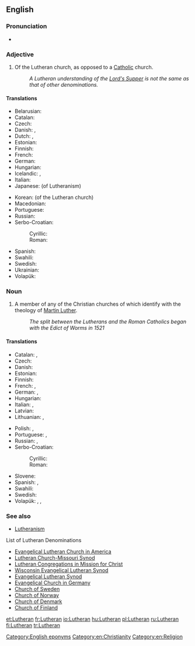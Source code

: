 ==English==

===Pronunciation===
* {{audio|en-us-Lutheran.ogg|Audio (US)}}

===Adjective===
{{en-adj}}

# Of the Lutheran church, as opposed to a [[Catholic]] church.
#: ''A Lutheran understanding of the [[Lord's Supper]] is not the same as that of other denominations.''

====Translations====
{{trans-top|related to the Lutheran church}}
* Belarusian: {{t|be|лютэранскі|xs=Belarusian}}
* Catalan: {{t|ca|luterà}}
* Czech: {{t|cs|luteránský}}
* Danish: {{t|da|lutheransk}}, {{t|da|luthersk}}
* Dutch: {{t|nl|lutheraans}}, {{t|nl|luthers}}
* Estonian: {{t|et|luterlik}}
* Finnish: {{t+|fi|luterilainen}}
* French: {{t+|fr|luthérien}}
* German: {{t|de|lutherisch}}
* Hungarian: {{t+|hu|lutheránus}}
* Icelandic: {{t|is|lúterskur}}, {{t|is|lútherskur}}
* Italian: {{t+|it|luterano}}
* Japanese: {{t|ja|ルター派の|tr=rutaaha-no}} (of Lutheranism)
{{trans-mid}}
* Korean: {{t|ko|루터교회의|tr=rutokyohoi-ui|sc=Hang}} (of the Lutheran church)
* Macedonian: {{t|mk|лутерански}}
* Portuguese: {{t+|pt|luterano}}
* Russian: {{t|ru|лютеранский}}
* Serbo-Croatian:
*: Cyrillic: {{t|sh|лутерански|alt=лутѐра̄нскӣ|sc=Cyrl}}
*: Roman: {{t|sh|luteranski|alt=lutèrānskī}}
* Spanish: {{t-|es|luterano}}
* Swahili: {{t|sw|Kilutheri}}
* Swedish: {{t|sv|luthersk}}
* Ukrainian: {{t|uk|лютеранський|m|xs=Ukrainian}}
* Volapük: {{t|vo|luterik}}
{{trans-bottom}}

===Noun===
{{en-noun}}

# A member of any of the Christian churches of which identify with the theology of [[w:Martin Luther|Martin Luther]].
#: ''The split between the Lutherans and the Roman Catholics began with the Edict of Worms in 1521''

====Translations====
{{trans-top|A member of a Lutheran church}}
* Catalan: {{t|ca|luterà|m}}, {{t-|ca|luterana|f}}
* Czech: {{t|cs|luterán|m}}
* Danish: {{t|da|lutheraner|c}}
* Estonian: {{t-|et|luterlane}}
* Finnish: {{t+|fi|luterilainen}}
* French: {{t+|fr|luthérien|m}}, {{t|fr|luthérienne|f}}
* German: {{t|de|Luteraner|m}}, {{t|de|Luteranerin|f}}
* Hungarian: {{t+|hu|lutheránus}}
* Italian: {{t+|it|luterano|m}}, {{t+|it|luterana|f}}
* Latvian: {{t|lv|luterānis|m|xs=Latvian}}
* Lithuanian: {{t+|lt|liuteronas|m|xs=Lithuanian}}, {{t+|lt|liuteronė|f|xs=Lithuanian}}
{{trans-mid}}
* Polish: {{t|pl|luteranin|m}}, {{t|pl|luteranka|f}}
* Portuguese: {{t+|pt|luterano|m}}, {{t-|pt|luterana|f}}
* Russian: {{t|ru|лютеранин|m|sc=Cyrl|tr=ljuteránin}}, {{t|ru|лютеранка|f|sc=Cyrl|tr=ljuteránka}}
* Serbo-Croatian:
*: Cyrillic: {{t|sh|лутеран|m|alt=лутѐра̄н|sc=Cyrl}}
*: Roman: {{t|sh|luteran|m|alt=lutèrān}}
* Slovene: {{sl|luteranec}}
* Spanish: {{t-|es|luterano|m}}, {{t-|es|luterana|f}}
* Swahili: {{t|sw|Mlutheri}}
* Swedish: {{t+|sv|lutheran}}
* Volapük: {{qualifier|male or female}} {{t|vo|luteran}}, {{qualifier|male}} {{t|vo|hiluteran}}, {{qualifier|female}} {{t|vo|jiluteran}}
{{trans-bottom}}

===See also===
* [[Lutheranism]]
;List of Lutheran Denominations
* [http://en.wikipedia.org/wiki/Evangelical_Lutheran_Church_in_America Evangelical Lutheran Church in America]
* [http://en.wikipedia.org/wiki/Lutheran_Church-Missouri_Synod Lutheran Church-Missouri Synod]
* [[w:Lutheran Congregations in Mission for Christ|Lutheran Congregations in Mission for Christ]]
* [http://en.wikipedia.org/wiki/Wisconsin_Evangelical_Lutheran_Synod Wisconsin Evangelical Lutheran Synod]
* [http://en.wikipedia.org/wiki/Evangelical_Lutheran_Synod Evangelical Lutheran Synod]
* [http://en.wikipedia.org/wiki/Evangelical_Church_in_Germany Evangelical Church in Germany]
* [http://en.wikipedia.org/wiki/Church_of_Sweden Church of Sweden]
* [http://en.wikipedia.org/wiki/Church_of_Norway Church of Norway]
* [http://en.wikipedia.org/wiki/Church_of_Denmark Church of Denmark]
* [http://en.wikipedia.org/wiki/Church_of_Finland Church of Finland]

[[Category:English eponyms]]
[[Category:en:Christianity]]
[[Category:en:Religion]]

[[et:Lutheran]]
[[fr:Lutheran]]
[[io:Lutheran]]
[[hu:Lutheran]]
[[pl:Lutheran]]
[[ru:Lutheran]]
[[fi:Lutheran]]
[[tr:Lutheran]]
